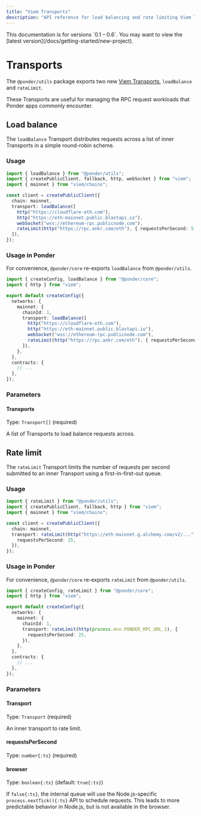 ```yaml
---
title: "Viem Transports"
description: "API reference for load balancing and rate limiting Viem Transports."
---
```



<Callout type="warning">
  This documentation is for versions `0.1 – 0.6`. You may want to view the
  [latest version](/docs/getting-started/new-project).
</Callout>

# Transports

The `@ponder/utils` package exports two new [Viem Transports](https://viem.sh/docs/clients/intro#transports), `loadBalance` and `rateLimit`.

These Transports are useful for managing the RPC request workloads that Ponder apps commonly encounter.

## Load balance

The `loadBalance` Transport distributes requests across a list of inner Transports in a simple round-robin scheme.

### Usage

```ts {7-12}
import { loadBalance } from "@ponder/utils";
import { createPublicClient, fallback, http, webSocket } from "viem";
import { mainnet } from "viem/chains";

const client = createPublicClient({
  chain: mainnet,
  transport: loadBalance([
    http("https://cloudflare-eth.com"),
    http("https://eth-mainnet.public.blastapi.io"),
    webSocket("wss://ethereum-rpc.publicnode.com"),
    rateLimit(http("https://rpc.ankr.com/eth"), { requestsPerSecond: 5 }),
  ]),
});
```

### Usage in Ponder

For convenience, `@ponder/core` re-exports `loadBalance` from `@ponder/utils`.

```ts filename="ponder.config.ts" {8-13}
import { createConfig, loadBalance } from "@ponder/core";
import { http } from "viem";

export default createConfig({
  networks: {
    mainnet: {
      chainId: 1,
      transport: loadBalance([
        http("https://cloudflare-eth.com"),
        http("https://eth-mainnet.public.blastapi.io"),
        webSocket("wss://ethereum-rpc.publicnode.com"),
        rateLimit(http("https://rpc.ankr.com/eth"), { requestsPerSecond: 5 }),
      ]),
    },
  },
  contracts: {
    // ...
  },
});
```

### Parameters

#### Transports

Type: `Transport[]` (required)

A list of Transports to load balance requests across.

## Rate limit

The `rateLimit` Transport limits the number of requests per second submitted to an inner Transport using a first-in-first-out queue.

### Usage

```ts {7-9}
import { rateLimit } from "@ponder/utils";
import { createPublicClient, fallback, http } from "viem";
import { mainnet } from "viem/chains";

const client = createPublicClient({
  chain: mainnet,
  transport: rateLimit(http("https://eth-mainnet.g.alchemy.com/v2/..."), {
    requestsPerSecond: 25,
  }),
});
```

### Usage in Ponder

For convenience, `@ponder/core` re-exports `rateLimit` from `@ponder/utils`.

```ts filename="ponder.config.ts" {8-10}
import { createConfig, rateLimit } from "@ponder/core";
import { http } from "viem";

export default createConfig({
  networks: {
    mainnet: {
      chainId: 1,
      transport: rateLimit(http(process.env.PONDER_RPC_URL_1), {
        requestsPerSecond: 25,
      }),
    },
  },
  contracts: {
    // ...
  },
});
```

### Parameters

#### Transport

Type: `Transport` (required)

An inner transport to rate limit.

#### requestsPerSecond

Type: `number{:ts}` (required)

#### browser

Type: `boolean{:ts}` (default: `true{:ts}`)

If `false{:ts}`, the internal queue will use the Node.js-specific `process.nextTick(){:ts}` API to schedule requests. This leads to more predictable behavior in Node.js, but is not available in the browser.

